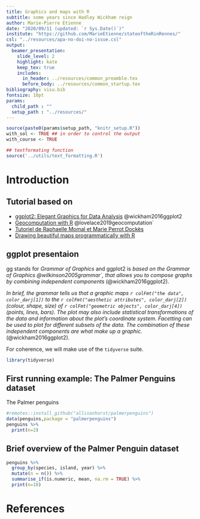```yaml
---
title: Graphics and maps with R
subtitle: some years since Hadley Wickham reign
author: Marie-Pierre Etienne
date: "2020/09/11 (updated: `r Sys.Date()`)"
institute: "https://github.com/MarieEtienne/stateoftheRinRennes/"
csl: "../resources/apa-no-doi-no-issue.csl"
output:
  beamer_presentation:
    slide_level: 2
    highlight: kate
    keep_tex: true
    includes:
      in_header: ../resources/common_preamble.tex
      before_body: ../resources/common_startup.tex
bibliography: visu.bib
fontsize: 10pt
params: 
  child_path : ""
  setup_path : "../resources/"
---
```


```r
source(paste0(params$setup_path, "knitr_setup.R"))
with_sol <- TRUE ## in order to control the output
with_course <- TRUE
```


```r
## textformating function
source('../utils/text_formatting.R')
```

#  Introduction

##  Tutorial based on 
- [ggplot2: Elegant Graphics for Data Analysis](https://ggplot2-book.org/index.html) @wickham2016ggplot2
- [Geocomputation with R](https://geocompr.robinlovelace.net/) @lovelace2019geocomputation`
- [Tutoriel de Raphaelle Momal et Marie Perrot Dockès](https://stateofther.github.io/post/fancy-plotting/)
- [Drawing beautiful maps programmatically with R](https://www.r-spatial.org/r/2018/10/25/ggplot2-sf.html)



## ggplot presentaion

gg stands for   *Grammar of Graphics*  and  ggplot2  is *based on the Grammar of Graphics @wilkinson2005grammar`, that allows you to compose graphs by combining independent components* (@wickham2016ggplot2).

*In brief, the grammar tells us that a graphic maps `r colFmt("the data", color_darj[1])` to the `r colFmt("aesthetic attributes", color_darj[2])` (colour, shape, size) of `r colFmt("geometric objects", color_darj[4])`  (points, lines, bars). The plot may also include statistical transformations of the data and information about the plot’s coordinate system. Facetting can be used to plot for different subsets of the data. The combination of these independent components are what make up a graphic.*  (@wickham2016ggplot2).


For coherence, we will make use of the `tidyverse` suite.

```r
library(tidyverse)
```



## First running example:  The Palmer Penguins dataset 

The Palmer penguins 
```r
#remotes::install_github("allisonhorst/palmerpenguins")
data(penguins,package = "palmerpenguins")
penguins %>% 
  print(n=2)

```


## Brief overview of the Palmer Penguin dataset


```r

penguins %>% 
  group_by(species, island, year) %>% 
  mutate(n = n()) %>% 
  summarise_if(is.numeric, mean, na.rm = TRUE) %>% 
  print(n=10)
```


# References
